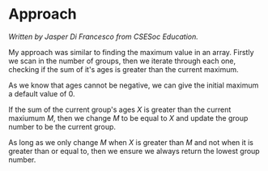 
# Approach

_Written by Jasper Di Francesco from CSESoc Education._

My approach was similar to finding the maximum value in an array. Firstly we scan in the number of groups, then we iterate through each one, checking if the sum of it's ages is greater than the current maximum.

As we know that ages cannot be negative, we can give the initial maximum a default value of 0.

If the sum of the current group's ages $X$ is greater than the current maxiumum $M$, then we change $M$ to be equal to $X$ and update the group number to be the current group.

As long as we only change $M$ when $X$ is greater than $M$ and not when it is greater than or equal to, then we ensure we always return the lowest group number.